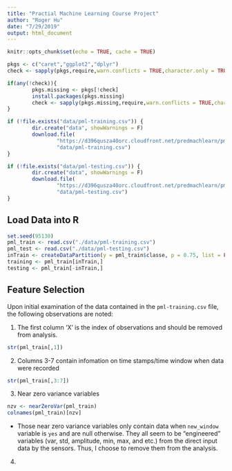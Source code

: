 ```yaml
---
title: "Practial Machine Learning Course Project"
author: "Roger Hu"
date: "7/29/2019"
output: html_document
---
```


```r
knitr::opts_chunk$set(echo = TRUE, cache = TRUE)
```

```r
pkgs <- c("caret","ggplot2","dplyr")
check <- sapply(pkgs,require,warn.conflicts = TRUE,character.only = TRUE)

if(any(!check)){
        pkgs.missing <- pkgs[!check]
        install.packages(pkgs.missing)
        check <- sapply(pkgs.missing,require,warn.conflicts = TRUE,character.only = TRUE)
}
```

```r
if (!file.exists("data/pml-training.csv")) {
        dir.create("data", showWarnings = F)
        download.file(
                "https://d396qusza40orc.cloudfront.net/predmachlearn/pml-training.csv",
                "data/pml-training.csv")
}

if (!file.exists("data/pml-testing.csv")) {
        dir.create("data", showWarnings = F)
        download.file(
                "https://d396qusza40orc.cloudfront.net/predmachlearn/pml-testing.csv",
                "data/pml-testing.csv")
}
```

## Load Data into R

```r
set.seed(95130)
pml_train <- read.csv("./data/pml-training.csv")
pml_test <- read.csv("./data/pml-testing.csv")
inTrain <- createDataPartition(y = pml_train$classe, p = 0.75, list = FALSE)
training <- pml_train[inTrain,]
testing <- pml_train[-inTrain,]

```


## Feature Selection

Upon initial examination of the data contained in the `pml-training.csv` file, the following observations are noted:

1. The first column 'X' is the index of observations and should be removed from analysis.

```r
str(pml_train[,1])
```


2. Columns 3-7 contain infomation on time stamps/time window when data were recorded
```r
str(pml_train[,3:7])
```


3. Near zero variance variables
```r
nzv <- nearZeroVar(pml_train)
colnames(pml_train)[nzv]

```

  * Those near zero variance variables only contain data when `new_window` variable is `yes` and are null otherwise. They all seem to be "engineered" variables (var, std, amplitude, min, max, and etc.) from the direct input data by the sensors. Thus, I choose to remove them from the analysis.
  
4. 

